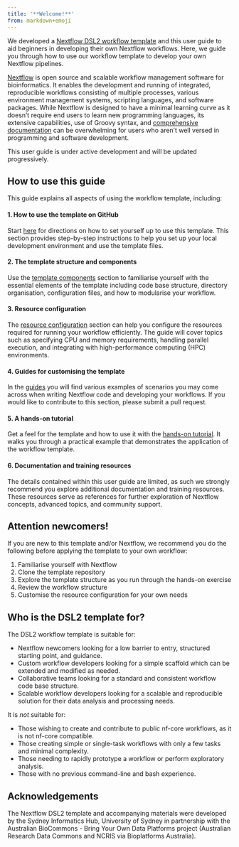 ```yaml
---
title: '**Welcome!**'
from: markdown+emoji
---
```


We developed a [Nextflow DSL2 workflow template](https://github.com/Sydney-Informatics-Hub/Nextflow_DSL2_template) and this user guide to aid beginners in developing their own Nextflow workflows. Here, we guide you through how to use our workflow template to develop your own Nextflow pipelines. 

[Nextflow](https://www.nextflow.io/) is open source and scalable workflow management software for bioinformatics. It enables the development and running of integrated, reproducible workflows consisting of multiple processes, various environment management systems, scripting languages, and software packages. While Nextflow is designed to have a minimal learning curve as it doesn't require end users to learn new programming languages, its extensive capabilities, use of Groovy syntax, and [comprehensive documentation](https://www.nextflow.io/docs/latest/index.html) can be overwhelming for users who aren't well versed in programming and software development.  

This user guide is under active development and will be updated progressively. 

## **How to use this guide**

This guide explains all aspects of using the workflow template, including: 

#### **1. How to use the template on GitHub** 

Start [here]() for directions on how to set yourself up to use this template. This section provides step-by-step instructions to help you set up your local development environment and use the template files.

#### **2. The template structure and components** 

Use the [template components]() section to familiarise yourself with the essential elements of the template including code base structure, directory organisation, configuration files, and how to modularise your workflow.

#### **3. Resource configuration**

The [resource configuration]() section can help you configure the resources required for running your workflow efficiently. The guide will cover topics such as specifying CPU and memory requirements, handling parallel execution, and integrating with high-performance computing (HPC) environments.

#### **4. Guides for customising the template**

In the [guides]() you will find various examples of scenarios you may come across when writing Nextflow code and developing your workflows. If you would like to contribute to this section, please submit a pull request. 

#### **5. A hands-on tutorial** 

Get a feel for the template and how to use it with the [hands-on tutorial](). It walks you through a practical example that demonstrates the application of the workflow template. 

#### **6. Documentation and training resources**

The details contained within this user guide are limited, as such we strongly recommend you explore additional documentation and training resources. These resources serve as references for further exploration of Nextflow concepts, advanced topics, and community support.

::: {.callout-tip}
## **Attention newcomers!**
If you are new to this template and/or Nextflow, we recommend you do the following before applying the template to your own workflow: 

1. Familiarise yourself with Nextflow 
2. Clone the template repository 
3. Explore the template structure as you run through the hands-on exercise
4. Review the workflow structure 
5. Customise the resource configuration for your own needs 
:::

## **Who is the DSL2 template for?**

The DSL2 workflow template is suitable for: 

* Nextflow newcomers looking for a low barrier to entry, structured starting point, and guidance. 
* Custom workflow developers looking for a simple scaffold which can be extended and modified as needed. 
* Collaborative teams looking for a standard and consistent workflow code base structure. 
* Scalable workflow developers looking for a scalable and reproducible solution for their data analysis and processing needs. 

It is *not* suitable for: 

* Those wishing to create and contribute to public nf-core workflows, as it is not nf-core compatible. 
* Those creating simple or single-task workflows with only a few tasks and minimal complexity. 
* Those needing to rapidly prototype a workflow or perform exploratory analysis. 
* Those with no previous command-line and bash experience. 

## **Acknowledgements**

The Nextflow DSL2 template and accompanying materials were developed by the Sydney Informatics Hub, University of Sydney in partnership with the Australian BioCommons - Bring Your Own Data Platforms project (Australian Research Data Commons and NCRIS via Bioplatforms Australia). 
